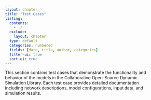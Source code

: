 ```yaml
---
layout: chapter
title: "Test Cases"
listing:
  contents: 
    - ./
  exclude:
    layout: chapter
  type: default
  categories: numbered
  fields: [date, title, author, categories]
  filter-ui: true
  sort-ui: true
---
```


This section contains test cases that demonstrate the functionality and behavior of the models in the Collaborative Open-Source Dynamic Simulation Library. Each test case provides detailed documentation including network descriptions, model configurations, input data, and simulation results.
